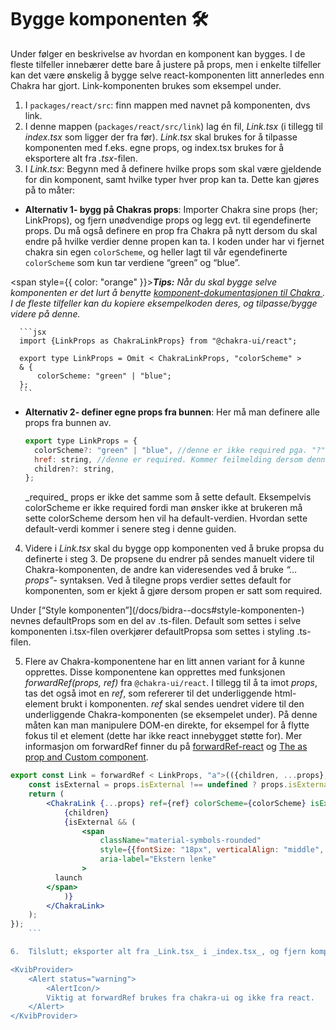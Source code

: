 
<Meta title="Info/Bidra/Bygge" />

# Bygge komponenten 🛠

Under følger en beskrivelse av hvordan en komponent kan bygges.
I de fleste tilfeller innebærer dette bare å justere på props, men i enkelte tilfeller kan det være ønskelig å bygge selve react-komponenten litt annerledes enn Chakra har gjort.
Link-komponenten brukes som eksempel under.

1.  I `packages/react/src`: finn mappen med navnet på komponenten, dvs link.
2.  I denne mappen (`packages/react/src/link`) lag én fil, _Link.tsx_ (i tillegg til _index.tsx_ som ligger der fra før).
    _Link.tsx_ skal brukes for å tilpasse komponenten med f.eks. egne props, og index.tsx brukes for å eksportere alt fra _.tsx_-filen.
3.  I _Link.tsx_: Begynn med å definere hvilke props som skal være gjeldende for din komponent, samt hvilke typer hver prop kan ta. Dette kan gjøres på to måter:

- **Alternativ 1- bygg på Chakras props**: Importer Chakra sine props (her; LinkProps), og fjern unødvendige props og legg evt. til egendefinerte props.
  Du må også definere en prop fra Chakra på nytt dersom du skal endre på hvilke verdier denne propen kan ta.
  I koden under har vi fjernet chakra sin egen `colorScheme`, og heller lagt til vår egendefinerte `colorScheme` som kun tar verdiene “green” og “blue”.

<span style={{ color: "orange" }}>**_Tips:_**</span> _Når du skal bygge selve komponenten er det lurt å benytte [komponent-dokumentasjonen
til Chakra ](https://chakra-ui.com/docs/components)._ _I de fleste tilfeller kan du kopiere eksempelkoden deres, og tilpasse/bygge
videre på denne._

      ```jsx
      import {LinkProps as ChakraLinkProps} from "@chakra-ui/react";

      export type LinkProps = Omit < ChakraLinkProps, "colorScheme" >
      & {
          colorScheme: "green" | "blue";
      };
      ```

- **Alternativ 2- definer egne props fra bunnen**: Her må man definere alle props fra bunnen av.

  ```jsx
  export type LinkProps = {
    colorScheme?: "green" | "blue", //denne er ikke required pga. "?"
    href: string, //denne er required. Kommer feilmelding dersom denne ikke settes i komponenten.
    children?: string,
  };
  ```

  <Alert status="info">
    <AlertIcon />
    _required_ props er ikke det samme som å sette default. Eksempelvis colorScheme er ikke required fordi man ønsker ikke
    at brukeren må sette colorScheme dersom hen vil ha default-verdien. Hvordan sette default-verdi kommer i senere steg
    i denne guiden.
  </Alert>

4.  Videre i _Link.tsx_ skal du bygge opp komponenten ved å bruke propsa du definerte i steg 3. De propsene du endrer på sendes manuelt videre til Chakra-komponenten, de andre kan videresendes ved å bruke _“…props”_- syntaksen.
    Ved å tilegne props verdier settes default for komponenten, som er kjekt å gjøre dersom propen er satt som required.

<Alert status="info">
  <AlertIcon />
  Under [“Style komponenten”](/docs/bidra--docs#style-komponenten-) nevnes defaultProps som en del av .ts-filen. Default
  som settes i selve komponenten i.tsx-filen overkjører defaultPropsa som settes i styling .ts-filen.
</Alert>

5.  Flere av Chakra-komponentene har en litt annen variant for å kunne opprettes. Disse komponentene kan opprettes med funksjonen _forwardRef(props, ref)_ fra `@chakra-ui/react`.
    I tillegg til å ta imot _props_, tas det også imot en _ref_, som refererer til det underliggende html-element brukt i komponenten.
    _ref_ skal sendes uendret videre til den underliggende Chakra-komponenten (se eksempelet under).
    På denne måten kan man manipulere DOM-en direkte, for eksempel for å flytte fokus til et element (dette har ikke react innebygget støtte for).
    Mer informasjon om forwardRef finner du på [forwardRef-react](https://react.dev/reference/react/forwardRef)
    og [The as prop and Custom component](https://chakra-ui.com/community/recipes/as-prop).

````jsx
export const Link = forwardRef < LinkProps, "a">(({children, ...props}, ref) => {
    const isExternal = props.isExternal !== undefined ? props.isExternal : Boolean(props.href?.match(/^https?:\/\//));
    return (
        <ChakraLink {...props} ref={ref} colorScheme={colorScheme} isExternal={isExternal}>
            {children}
            {isExternal && (
                <span
                    className="material-symbols-rounded"
                    style={{fontSize: "18px", verticalAlign: "middle", marginLeft: "4px"}}
                    aria-label="Ekstern lenke"
                >
          launch
        </span>
            )}
        </ChakraLink>
    );
});
    ```

6.  Tilslutt; eksporter alt fra _Link.tsx_ i _index.tsx_, og fjern komponenten og props som blir eksportert fra Chakra i denne filen. Hvis det er flere komponenter og props i _index.tsx_; fjern kun de du har overskrevet.

<KvibProvider>
    <Alert status="warning">
        <AlertIcon/>
        Viktig at forwardRef brukes fra chakra-ui og ikke fra react.
    </Alert>
</KvibProvider>
````
